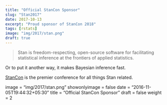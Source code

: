 ```yaml
---
title: "Official StanCon Sponsor"
slug: "Stan2017"
date: 2017-10-13
excerpt: "Proud sponsor of StanCon 2018"
tags: [rstats]
image: "img/2017/stan.png"
draft: true
---
```


  

 

> Stan is freedom-respecting, open-source software for facilitating statistical inference at 
> the frontiers of applied statistics.

Or to put it another way, it makes Bayesian inference fast.

[StanCon](http://mc-stan.org/events/stancon2018/) is the premier conference for all things 
Stan related. 

image = "img/2017/stan.png"
showonlyimage = false
date = "2016-11-05T19:44:32+05:30"
title = "Official StanCon Sponsor"
draft = false
weight = 2
 

